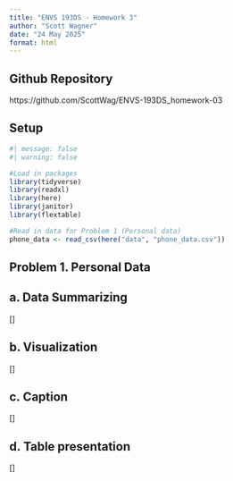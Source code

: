 ```yaml
---
title: "ENVS 193DS - Homework 3"
author: "Scott Wagner"
date: "24 May 2025"
format: html
---
```


## Github Repository

https://github.com/ScottWag/ENVS-193DS_homework-03

## Setup

```r
#| message: false
#| warning: false

#Load in packages
library(tidyverse)
library(readxl)
library(here)
library(janitor)
library(flextable)

#Read in data for Problem 1 (Personal data)
phone_data <- read_csv(here("data", "phone_data.csv"))

```
## Problem 1. Personal Data

## a. Data Summarizing

[]

## b. Visualization

[]

## c. Caption

[]

## d. Table presentation

[]


